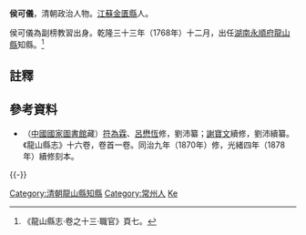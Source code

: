 '''侯可儀'''，清朝政治人物。[[江蘇|江蘇]][[金匱縣|金匱縣]]人。

侯可儀為副榜教習出身。乾隆三十三年（1768年）十二月，出任[[湖南|湖南]][[永順府|永順府]][[龍山縣|龍山縣]]知縣。<ref>《龍山縣志·卷之十三·職官》頁七。</ref>

==註釋==
{{reflist}}

==參考資料==
*（[[中國國家圖書館|中國國家圖書館]]藏）[[符為霖|符為霖]]、[[呂懋恆|呂懋恆]]修，劉沛纂；[[謝寶文|謝寶文]]續修，劉沛續纂。《龍山縣志》十六卷，卷首一卷。同治九年（1870年）修，光緒四年（1878年）續修刻本。

{{-}}
{{start box}}
{{s-off}}
{{succession box|[[何夢枚|何夢枚]]|[[朱絲綸|朱絲綸]]|[[湖南|湖南]][[永順府|永順府]][[龍山縣|龍山縣]][[知縣|知縣]]（[[龍山縣知縣列表|列表]]）|<small>乾隆三十三年（1768年）十二月上任</small>}}
{{end box}}

{{DEFAULTSORT:Hou侯}}
[[Category:清朝龍山縣知縣|Category:清朝龍山縣知縣]]
[[Category:常州人|Category:常州人]]
[[Category:侯姓|Ke]]